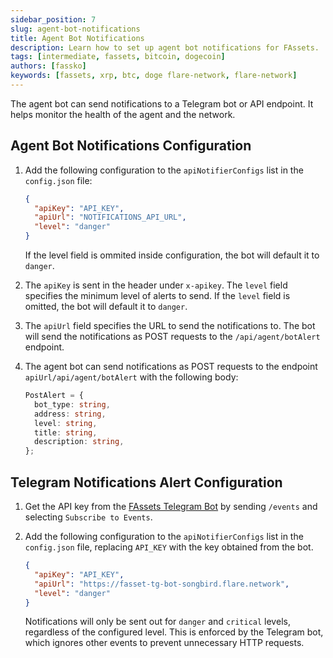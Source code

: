 ```yaml
---
sidebar_position: 7
slug: agent-bot-notifications
title: Agent Bot Notifications
description: Learn how to set up agent bot notifications for FAssets.
tags: [intermediate, fassets, bitcoin, dogecoin]
authors: [fassko]
keywords: [fassets, xrp, btc, doge flare-network, flare-network]
---
```


The agent bot can send notifications to a Telegram bot or API endpoint.
It helps monitor the health of the agent and the network.

## Agent Bot Notifications Configuration

1. Add the following configuration to the `apiNotifierConfigs` list in the `config.json` file:

   ```json
   {
     "apiKey": "API_KEY",
     "apiUrl": "NOTIFICATIONS_API_URL",
     "level": "danger"
   }
   ```

   If the level field is ommited inside configuration, the bot will default it to `danger`.

2. The `apiKey` is sent in the header under `x-apikey`.
   The `level` field specifies the minimum level of alerts to send.
   If the `level` field is omitted, the bot will default it to `danger`.

3. The `apiUrl` field specifies the URL to send the notifications to.
   The bot will send the notifications as POST requests to the `/api/agent/botAlert` endpoint.

4. The agent bot can send notifications as POST requests to the endpoint `apiUrl/api/agent/botAlert` with the following body:

   ```typescript
   PostAlert = {
     bot_type: string,
     address: string,
     level: string,
     title: string,
     description: string,
   };
   ```

## Telegram Notifications Alert Configuration

1. Get the API key from the [FAssets Telegram Bot](http://t.me/FlareFAssetsSongbirdBot) by sending `/events` and selecting `Subscribe to Events`.
2. Add the following configuration to the `apiNotifierConfigs` list in the `config.json` file, replacing `API_KEY` with the key obtained from the bot.

   ```json
   {
     "apiKey": "API_KEY",
     "apiUrl": "https://fasset-tg-bot-songbird.flare.network",
     "level": "danger"
   }
   ```

   Notifications will only be sent out for `danger` and `critical` levels, regardless of the configured level.
   This is enforced by the Telegram bot, which ignores other events to prevent unnecessary HTTP requests.
